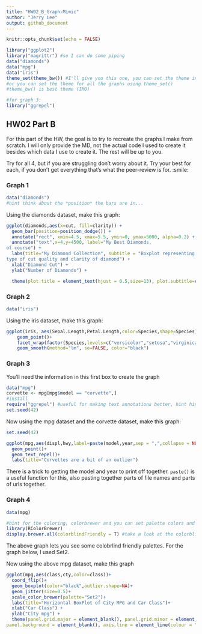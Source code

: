 ```yaml
---
title: "HW02_B_Graph-Mimic"
author: "Jerry Lee"
output: github_document
---
```


```r
knitr::opts_chunk$set(echo = FALSE)
```


```r
library("ggplot2")
library("magrittr") #so I can do some piping
data("diamonds")
data("mpg")
data("iris")
theme_set(theme_bw()) #I'll give you this one, you can set the theme individually for graphs
#or you can set the theme for all the graphs using theme_set()
#theme_bw() is best theme (IMO)

#for graph 3:
library("ggrepel")


```

## HW02 Part B

For this part of the HW, the goal is to try to recreate the graphs I make from scratch. I will only provide the MD, not the actual code I used to create it besides which data I use to create it. The rest will be up to you. 

Try for all 4, but if you are struggling don't worry about it. Try your best for each, if you don't get everything that's what the peer-review is for. :smile:


### Graph 1
```r
data("diamonds")
#hint think about the *position* the bars are in...
```


Using the diamonds dataset, make this graph:
```r
ggplot(diamonds,aes(x=cut, fill=clarity)) +
  geom_bar(position=position_dodge()) +
  annotate("rect", xmin=4.5, xmax=5.5, ymin=0, ymax=5000, alpha=0.2) +
  annotate("text",x=4,y=4500, label="My Best Diamonds,
of course") +
  labs(title="My Diamond Collection", subtitle = "Boxplot representing the number of diamonds in my diamond collection by
type of cut quality and clarity of diamond") +
  xlab("Diamond Cut") +
  ylab("Number of Diamonds") +

  theme(plot.title = element_text(hjust = 0.5,size=13), plot.subtitle=element_text(size=11))

```

### Graph 2
```r
data("iris")
```

Using the iris dataset, make this graph:
```r
ggplot(iris, aes(Sepal.Length,Petal.Length,color=Species,shape=Species)) +
    geom_point()+
    facet_wrap(factor(Species,levels=c("versicolor","setosa","virginica"))~.,scales="free_y")+
    geom_smooth(method="lm", se=FALSE, color="black")
```


### Graph 3
You'll need the information in this first box to create the graph
```r
data("mpg")
corvette <- mpg[mpg$model == "corvette",]
#install
require("ggrepel") #useful for making text annotations better, hint hint
set.seed(42)
```

Now using the mpg dataset and the corvette dataset, make this graph:

```r
set.seed(42)

ggplot(mpg,aes(displ,hwy,label=paste(model,year,sep = ",",collapse = NULL)))+
  geom_point()+
  geom_text_repel()+
  labs(title="Corvettes are a bit of an outlier")
```

There is a trick to getting the model and year to print off together. `paste()` is a useful function for this, also pasting together parts of file names and parts of urls together. 


### Graph 4 
```r
data(mpg)

#hint for the coloring, colorbrewer and you can set palette colors and make your graphs colorblind friendly
library(RColorBrewer)
display.brewer.all(colorblindFriendly = T) #take a look at the colorblindfriendly options
```

The above graph lets you see some colobrlind friendly palettes. For the graph below, I used Set2.



Now using the above mpg dataset, make this graph

```r
ggplot(mpg,aes(class,cty,color=class))+
  coord_flip()+
  geom_boxplot(color="black",outlier.shape=NA)+
  geom_jitter(size=0.5)+
  scale_color_brewer(palette="Set2")+
  labs(title="Horizontal BoxPlot of City MPG and Car Class")+
  xlab("Car Class") +
  ylab("City mpg") +
  theme(panel.grid.major = element_blank(), panel.grid.minor = element_blank(),
panel.background = element_blank(), axis.line = element_line(colour = "black"))
```




